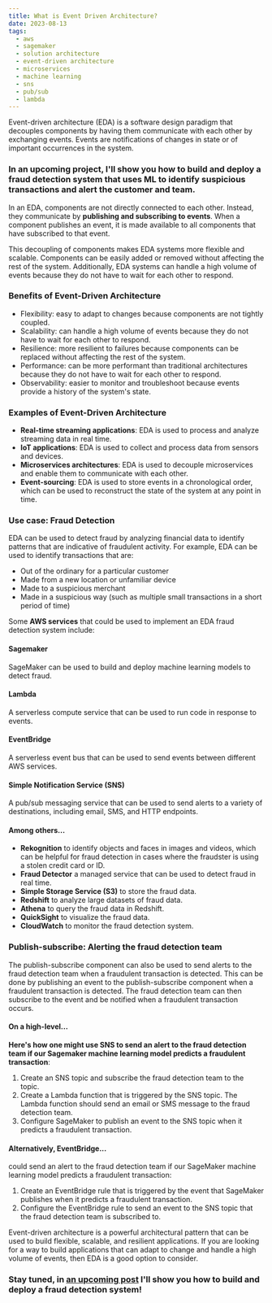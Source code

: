 ```yaml
---
title: What is Event Driven Architecture?
date: 2023-08-13
tags:
  - aws
  - sagemaker
  - solution architecture
  - event-driven architecture
  - microservices
  - machine learning
  - sns
  - pub/sub
  - lambda
---
```

Event-driven architecture (EDA) is a software design paradigm that decouples components by having them communicate with each other by exchanging events. Events are notifications of changes in state or of important occurrences in the system.  
### In an upcoming project, I'll show you how to build and deploy a fraud detection system that uses ML to identify suspicious transactions and alert the customer and team.
In an EDA, components are not directly connected to each other. Instead, they communicate by **publishing and subscribing to events**. When a component publishes an event, it is made available to all components that have subscribed to that event.

This decoupling of components makes EDA systems more flexible and scalable. Components can be easily added or removed without affecting the rest of the system. Additionally, EDA systems can handle a high volume of events because they do not have to wait for each other to respond.

### Benefits of Event-Driven Architecture

- Flexibility: easy to adapt to changes because components are not tightly coupled.
- Scalability: can handle a high volume of events because they do not have to wait for each other to respond.
- Resilience: more resilient to failures because components can be replaced without affecting the rest of the system.
- Performance: can be more performant than traditional architectures because they do not have to wait for each other to respond.
- Observability: easier to monitor and troubleshoot because events provide a history of the system's state.

### Examples of Event-Driven Architecture

- **Real-time streaming applications**: EDA is used to process and analyze streaming data in real time.
- **IoT applications**: EDA is used to collect and process data from sensors and devices.
- **Microservices architectures**: EDA is used to decouple microservices and enable them to communicate with each other.
- **Event-sourcing**: EDA is used to store events in a chronological order, which can be used to reconstruct the state of the system at any point in time.

### Use case: Fraud Detection
EDA can be used to detect fraud by analyzing financial data to identify patterns that are indicative of fraudulent activity. For example, EDA can be used to identify transactions that are:

- Out of the ordinary for a particular customer
- Made from a new location or unfamiliar device
- Made to a suspicious merchant
- Made in a suspicious way (such as multiple small transactions in a short period of time)

Some **AWS services** that could be used to implement an EDA fraud detection system include:
#### Sagemaker
SageMaker can be used to build and deploy machine learning models to detect fraud.
#### Lambda
A serverless compute service that can be used to run code in response to events.
#### EventBridge
A serverless event bus that can be used to send events between different AWS services.
#### Simple Notification Service (SNS)
A pub/sub messaging service that can be used to send alerts to a variety of destinations, including email, SMS, and HTTP endpoints.
#### Among others...
- **Rekognition** to identify objects and faces in images and videos, which can be helpful for fraud detection in cases where the fraudster is using a stolen credit card or ID.
- **Fraud Detector** a managed service that can be used to detect fraud in real time.
- **Simple Storage Service (S3)** to store the fraud data.
- **Redshift** to analyze large datasets of fraud data.
- **Athena** to query the fraud data in Redshift.
- **QuickSight** to visualize the fraud data.
- **CloudWatch** to monitor the fraud detection system.

### Publish-subscribe: Alerting the fraud detection team
The publish-subscribe component can also be used to send alerts to the fraud detection team when a fraudulent transaction is detected. This can be done by publishing an event to the publish-subscribe component when a fraudulent transaction is detected. The fraud detection team can then subscribe to the event and be notified when a fraudulent transaction occurs.

#### On a high-level...
**Here's how one might use SNS to send an alert to the fraud detection team if our Sagemaker machine learning model predicts a fraudulent transaction**:

1. Create an SNS topic and subscribe the fraud detection team to the topic.
2. Create a Lambda function that is triggered by the SNS topic. The Lambda function should send an email or SMS message to the fraud detection team.
3. Configure SageMaker to publish an event to the SNS topic when it predicts a fraudulent transaction.

#### Alternatively, EventBridge...
could send an alert to the fraud detection team if our SageMaker machine learning model predicts a fraudulent transaction:

1. Create an EventBridge rule that is triggered by the event that SageMaker publishes when it predicts a fraudulent transaction.
2. Configure the EventBridge rule to send an event to the SNS topic that the fraud detection team is subscribed to.

Event-driven architecture is a powerful architectural pattern that can be used to build flexible, scalable, and resilient applications. If you are looking for a way to build applications that can adapt to change and handle a high volume of events, then EDA is a good option to consider.

### Stay tuned, in [an upcoming post](/build-and-deploy-a-fraud-detection-system) I'll show you how to build and deploy a fraud detection system!